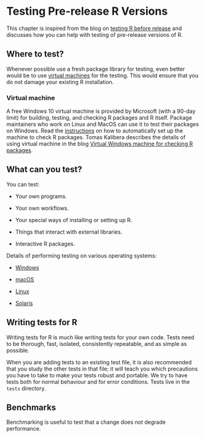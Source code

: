 # Testing Pre-release R Versions {#TestRCode}

This chapter is inspired from the blog on [testing R before release](https://developer.r-project.org/Blog/public/2021/04/28/r-can-use-your-help-testing-r-before-release/index.html) and discusses how you can help with testing of pre-release versions of R. 

## Where to test?

Whenever possible use a fresh package library for testing, even better would be to use [virtual machines](#VM) for the testing. This would ensure that you do not damage your existing R installation.

### Virtual machine {#VM}

A free Windows 10 virtual machine is provided by Microsoft (with a 90-day limit) for building, testing, and checking R packages and R itself. Package maintainers who work on Linux and MacOS can use it to test their packages on Windows. Read the [instructions](https://svn.r-project.org/R-dev-web/trunk/WindowsBuilds/winutf8/ucrt3/vm.html) on how to automatically set up the machine to check R packages. Tomas Kalibera describes the details of using virtual machine in the blog [Virtual Windows machine for checking R packages](https://developer.r-project.org/Blog/public/2021/03/18/virtual-windows-machine-for-checking-r-packages/index.html). 

## What can you test?

You can test:

  * Your own programs.
  
  * Your own workflows.
  
  * Your special ways of installing or setting up R.
  
  * Things that interact with external libraries.
  
  * Interactive R packages.
  
Details of performing testing on various operating systems:

  * [Windows](https://developer.r-project.org/Blog/public/2021/04/28/r-can-use-your-help-testing-r-before-release/index.html#on-windows)
  
  * [macOS](https://developer.r-project.org/Blog/public/2021/04/28/r-can-use-your-help-testing-r-before-release/index.html#on-macos)
  
  * [Linux](https://developer.r-project.org/Blog/public/2021/04/28/r-can-use-your-help-testing-r-before-release/index.html#on-linux)
  
  * [Solaris](https://developer.r-project.org/Blog/public/2021/04/28/r-can-use-your-help-testing-r-before-release/index.html#on-solaris)
  
## Writing tests for R

Writing tests for R is much like writing tests for your own code. Tests need to be thorough, fast, isolated, consistently repeatable, and as simple as possible. 

When you are adding tests to an existing test file, it is also recommended that you study the other tests in that file; it will teach you which precautions you have to take to make your tests robust and portable. We try to have tests both for normal behaviour and for error conditions. Tests live in the `tests` directory.

## Benchmarks

Benchmarking is useful to test that a change does not degrade performance.
